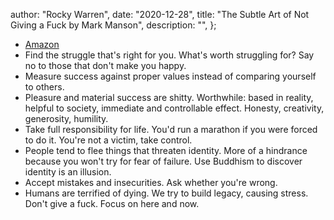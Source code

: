 
  author: "Rocky Warren",
  date: "2020-12-28",
  title: "The Subtle Art of Not Giving a Fuck by Mark Manson",
  description: "",
};


- [Amazon](https://www.amazon.com/gp/product/0062457713)
- Find the struggle that's right for you. What's worth struggling for? Say no to those that don't make you happy.
- Measure success against proper values instead of comparing yourself to others.
- Pleasure and material success are shitty. Worthwhile: based in reality, helpful to society, immediate and controllable effect. Honesty, creativity, generosity, humility.
- Take full responsibility for life. You'd run a marathon if you were forced to do it. You're not a victim, take control.
- People tend to flee things that threaten identity. More of a hindrance because you won't try for fear of failure. Use Buddhism to discover identity is an illusion.
- Accept mistakes and insecurities. Ask whether you're wrong.
- Humans are terrified of dying. We try to build legacy, causing stress. Don't give a fuck. Focus on here and now.
